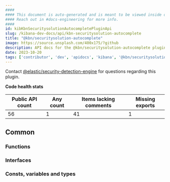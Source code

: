```yaml
---
####
#### This document is auto-generated and is meant to be viewed inside our experimental, new docs system.
#### Reach out in #docs-engineering for more info.
####
id: kibKbnSecuritysolutionAutocompletePluginApi
slug: /kibana-dev-docs/api/kbn-securitysolution-autocomplete
title: "@kbn/securitysolution-autocomplete"
image: https://source.unsplash.com/400x175/?github
description: API docs for the @kbn/securitysolution-autocomplete plugin
date: 2023-10-20
tags: ['contributor', 'dev', 'apidocs', 'kibana', '@kbn/securitysolution-autocomplete']
---
```




Contact [@elastic/security-detection-engine](https://github.com/orgs/elastic/teams/security-detection-engine) for questions regarding this plugin.

**Code health stats**

| Public API count  | Any count | Items lacking comments | Missing exports |
|-------------------|-----------|------------------------|-----------------|
| 56 | 1 | 41 | 1 |

## Common

### Functions
<DocDefinitionList data={kbnSecuritysolutionAutocompleteObj.common.functions}/>

### Interfaces
<DocDefinitionList data={kbnSecuritysolutionAutocompleteObj.common.interfaces}/>

### Consts, variables and types
<DocDefinitionList data={kbnSecuritysolutionAutocompleteObj.common.misc}/>

